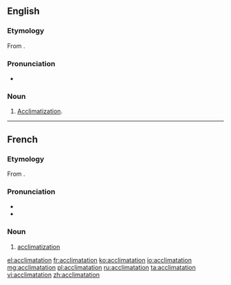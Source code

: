 ==English==

===Etymology===
From {{etyl|fr|en}} {{term|acclimatation|lang=fr}}.

===Pronunciation===
* {{rhymes|eɪʃən}}

===Noun===
{{en-noun}}

# {{context|rare|lang=en}} [[acclimatization|Acclimatization]].

----

==French==

===Etymology===
From {{term|acclimater}}.

===Pronunciation===
* {{IPA|/aklimatasjɔ̃/|lang=fr}}
* {{audio|Fr-acclimatation.ogg|Audio}}

===Noun===
{{fr-noun|f}}

# [[acclimatization]]

[[el:acclimatation]]
[[fr:acclimatation]]
[[ko:acclimatation]]
[[io:acclimatation]]
[[mg:acclimatation]]
[[pl:acclimatation]]
[[ru:acclimatation]]
[[ta:acclimatation]]
[[vi:acclimatation]]
[[zh:acclimatation]]